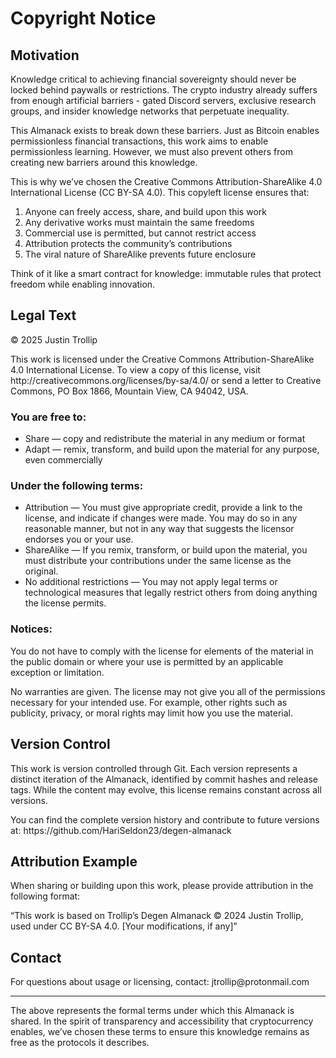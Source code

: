 # Copyright Notice {.unnumbered}

## Motivation

Knowledge critical to achieving financial sovereignty should never be locked behind paywalls or restrictions. The crypto industry already suffers from enough artificial barriers - gated Discord servers, exclusive research groups, and insider knowledge networks that perpetuate inequality.

This Almanack exists to break down these barriers. Just as Bitcoin enables permissionless financial transactions, this work aims to enable permissionless learning. However, we must also prevent others from creating new barriers around this knowledge.

This is why we've chosen the Creative Commons Attribution-ShareAlike 4.0 International License (CC BY-SA 4.0). This copyleft license ensures that:

1. Anyone can freely access, share, and build upon this work
2. Any derivative works must maintain the same freedoms
3. Commercial use is permitted, but cannot restrict access
4. Attribution protects the community's contributions
5. The viral nature of ShareAlike prevents future enclosure

Think of it like a smart contract for knowledge: immutable rules that protect freedom while enabling innovation.

## Legal Text

© 2025 Justin Trollip

This work is licensed under the Creative Commons Attribution-ShareAlike 4.0 International License. To view a copy of this license, visit http://creativecommons.org/licenses/by-sa/4.0/ or send a letter to Creative Commons, PO Box 1866, Mountain View, CA 94042, USA.

### You are free to:

- Share — copy and redistribute the material in any medium or format
- Adapt — remix, transform, and build upon the material for any purpose, even commercially

### Under the following terms:

- Attribution — You must give appropriate credit, provide a link to the license, and indicate if changes were made. You may do so in any reasonable manner, but not in any way that suggests the licensor endorses you or your use.
- ShareAlike — If you remix, transform, or build upon the material, you must distribute your contributions under the same license as the original.
- No additional restrictions — You may not apply legal terms or technological measures that legally restrict others from doing anything the license permits.

### Notices:

You do not have to comply with the license for elements of the material in the public domain or where your use is permitted by an applicable exception or limitation.

No warranties are given. The license may not give you all of the permissions necessary for your intended use. For example, other rights such as publicity, privacy, or moral rights may limit how you use the material.

## Version Control

This work is version controlled through Git. Each version represents a distinct iteration of the Almanack, identified by commit hashes and release tags. While the content may evolve, this license remains constant across all versions.

You can find the complete version history and contribute to future versions at: https://github.com/HariSeldon23/degen-almanack

## Attribution Example

When sharing or building upon this work, please provide attribution in the following format:

"This work is based on Trollip's Degen Almanack © 2024 Justin Trollip, used under CC BY-SA 4.0. [Your modifications, if any]"

## Contact

For questions about usage or licensing, contact: jtrollip@protonmail.com

---

The above represents the formal terms under which this Almanack is shared. In the spirit of transparency and accessibility that cryptocurrency enables, we've chosen these terms to ensure this knowledge remains as free as the protocols it describes.